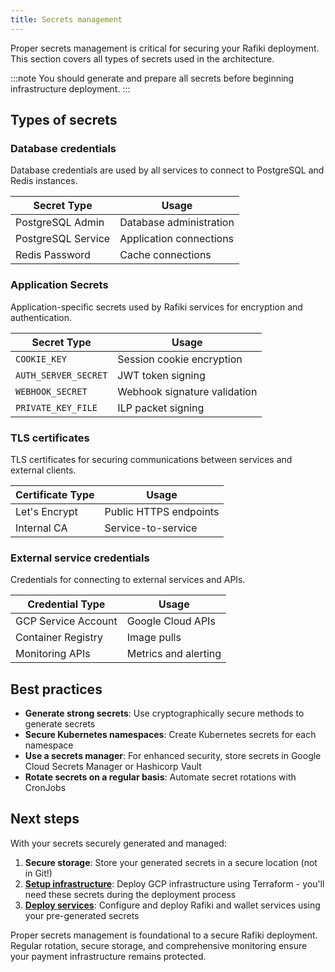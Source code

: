 ```yaml
---
title: Secrets management
---
```


Proper secrets management is critical for securing your Rafiki deployment. This section covers all types of secrets used in the architecture.

:::note
You should generate and prepare all secrets before beginning infrastructure deployment.
:::

## Types of secrets

### Database credentials

Database credentials are used by all services to connect to PostgreSQL and Redis instances.

<div class="overflow-table">

| Secret Type        | Usage                   |
| ------------------ | ----------------------- |
| PostgreSQL Admin   | Database administration |
| PostgreSQL Service | Application connections |
| Redis Password     | Cache connections       |

</div>

### Application Secrets

Application-specific secrets used by Rafiki services for encryption and authentication.

<div class="overflow-table">

| Secret Type          | Usage                        |
| -------------------- | ---------------------------- |
| `COOKIE_KEY`         | Session cookie encryption    |
| `AUTH_SERVER_SECRET` | JWT token signing            |
| `WEBHOOK_SECRET`     | Webhook signature validation |
| `PRIVATE_KEY_FILE`   | ILP packet signing           |

</div>

### TLS certificates

TLS certificates for securing communications between services and external clients.

<div class="overflow-table">

| Certificate Type | Usage                  |
| ---------------- | ---------------------- |
| Let's Encrypt    | Public HTTPS endpoints |
| Internal CA      | Service-to-service     |

</div>

### External service credentials

Credentials for connecting to external services and APIs.

<div class="overflow-table">

| Credential Type     | Usage                |
| ------------------- | -------------------- |
| GCP Service Account | Google Cloud APIs    |
| Container Registry  | Image pulls          |
| Monitoring APIs     | Metrics and alerting |

</div>

## Best practices

- **Generate strong secrets**: Use cryptographically secure methods to generate secrets
- **Secure Kubernetes namespaces**: Create Kubernetes secrets for each namespace
- **Use a secrets manager**: For enhanced security, store secrets in Google Cloud Secrets Manager or Hashicorp Vault
- **Rotate secrets on a regular basis**: Automate secret rotations with CronJobs

## Next steps

With your secrets securely generated and managed:

1. **Secure storage**: Store your generated secrets in a secure location (not in Git!)
2. **[Setup infrastructure](/integration/deploy-to-prod/04-infrastructure-setup)**: Deploy GCP infrastructure using Terraform - you'll need these secrets during the deployment process
3. **[Deploy services](/integration/deploy-to-prod/05-services-deployment)**: Configure and deploy Rafiki and wallet services using your pre-generated secrets

Proper secrets management is foundational to a secure Rafiki deployment. Regular rotation, secure storage, and comprehensive monitoring ensure your payment infrastructure remains protected.
